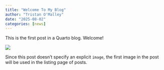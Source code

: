 ```yaml
---
title: "Welcome To My Blog"
author: "Tristan O'Malley"
date: "2025-08-02"
categories: [news]
---
```


This is the first post in a Quarto blog. Welcome!

![](thumbnail.jpg)

Since this post doesn't specify an explicit `image`, the first image in the post will be used in the listing page of posts.
